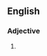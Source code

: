 ==English==

===Adjective===
{{head|en|adjective comparative form}}

# {{en-comparative of|draughty}}